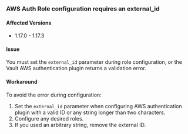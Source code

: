 ### AWS Auth Role configuration requires an external_id

#### Affected Versions

- 1.17.0 - 1.17.3

#### Issue

You must set the `external_id` parameter during role configuration, or the Vault
AWS authentication plugin returns a validation error.

#### Workaround

To avoid the error during configuration:

1. Set the `external_id` parameter when configuring AWS authentication plugin
   with a valid ID or any string longer than two characters.
1. Configure any desired roles. 
1. If you used an arbitrary string, remove the external ID.
